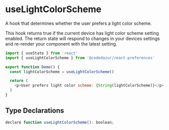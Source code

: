 # useLightColorScheme

A hook that determines whether the user prefers a light color scheme. 

This hook returns true if the current device has light color scheme setting enabled. 
The return state will respond to changes in your devices settings and re-render your 
component with the latest setting.

```js
import { useState } from 'react'
import { useLightColorScheme } from '@codedazur/react-preferences'

export function Demo() {
  const lightColorScheme = useLightColorScheme()

  return (
    <p>User prefers light color scheme: {String(lightColorScheme)}</p>
  )
}
```

## Type Declarations

```js
declare function useLightColorScheme(): boolean;
````
